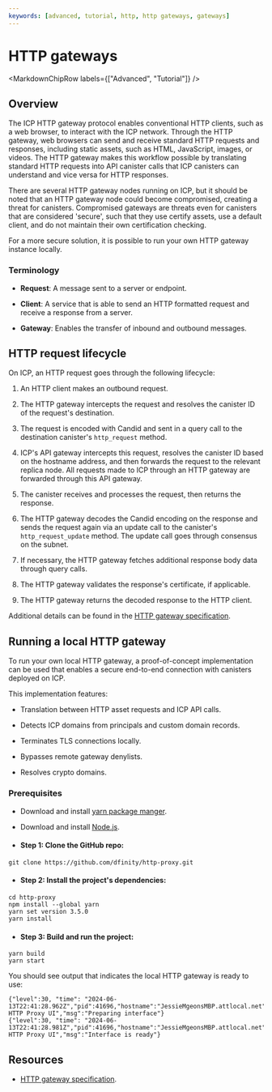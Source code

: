 ```yaml
---
keywords: [advanced, tutorial, http, http gateways, gateways]
---
```



# HTTP gateways

<MarkdownChipRow labels={["Advanced", "Tutorial"]} />

## Overview

The ICP HTTP gateway protocol enables conventional HTTP clients, such as a web browser, to interact with the ICP network. Through the HTTP gateway, web browsers can send and receive standard HTTP requests and responses, including static assets, such as HTML, JavaScript, images, or videos. The HTTP gateway makes this workflow possible by translating standard HTTP requests into API canister calls that ICP canisters can understand and vice versa for HTTP responses.

There are several HTTP gateway nodes running on ICP, but it should be noted that an HTTP gateway node could become compromised, creating a threat for canisters. Compromised gateways are threats even for canisters that are considered 'secure', such that they use certify assets, use a default client, and do not maintain their own certification checking.

For a more secure solution, it is possible to run your own HTTP gateway instance locally.

### Terminology

- **Request**: A message sent to a server or endpoint.

- **Client**: A service that is able to send an HTTP formatted request and receive a response from a server.

- **Gateway**: Enables the transfer of inbound and outbound messages.

## HTTP request lifecycle

On ICP, an HTTP request goes through the following lifecycle:

1. An HTTP client makes an outbound request.

2. The HTTP gateway intercepts the request and resolves the canister ID of the request's destination.

3. The request is encoded with Candid and sent in a query call to the destination canister's `http_request` method.

4. ICP's API gateway intercepts this request, resolves the canister ID based on the hostname address, and then forwards the request to the relevant replica node. All requests made to ICP through an HTTP gateway are forwarded through this API gateway.

5. The canister receives and processes the request, then returns the response.

6. The HTTP gateway decodes the Candid encoding on the response and sends the request again via an update call to the canister's `http_request_update` method. The update call goes through consensus on the subnet.

7. If necessary, the HTTP gateway fetches additional response body data through query calls.

8. The HTTP gateway validates the response's certificate, if applicable.

9. The HTTP gateway returns the decoded response to the HTTP client.

Additional details can be found in the [HTTP gateway specification](https://internetcomputer.org/docs/current/references/http-gateway-protocol-spec).

## Running a local HTTP gateway

To run your own local HTTP gateway, a proof-of-concept implementation can be used that enables a secure end-to-end connection with canisters deployed on ICP.

This implementation features:

- Translation between HTTP asset requests and ICP API calls.

- Detects ICP domains from principals and custom domain records.

- Terminates TLS connections locally.

- Bypasses remote gateway denylists.

- Resolves crypto domains.

### Prerequisites

- Download and install [yarn package manger](https://yarnpkg.com/).

- Download and install [Node.js](https://nodejs.org/en).


- #### Step 1: Clone the GitHub repo:

```
git clone https://github.com/dfinity/http-proxy.git
```

- #### Step 2: Install the project's dependencies:

```
cd http-proxy
npm install --global yarn
yarn set version 3.5.0
yarn install
```

- #### Step 3: Build and run the project:

```
yarn build
yarn start
```

You should see output that indicates the local HTTP gateway is ready to use:

```
{"level":30, "time": "2024-06-13T22:41:28.962Z","pid":41696,"hostname":"JessieMgeonsMBP.attlocal.net","name":"IC HTTP Proxy UI","msg":"Preparing interface"}
{"level":30, "time": "2024-06-13T22:41:28.981Z","pid":41696,"hostname":"JessieMgeonsMBP.attlocal.net","name":"IC HTTP Proxy UI","msg":"Interface is ready"}
```

## Resources

- [HTTP gateway specification](https://internetcomputer.org/docs/current/references/http-gateway-protocol-spec).